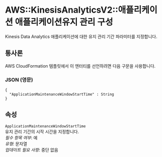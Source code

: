 # AWS::KinesisAnalyticsV2::애플리케이션 애플리케이션유지 관리 구성

Kinesis Data Analytics 애플리케이션에 대한 유지 관리 기간 파라미터를 지정합니다.

## 통사론

AWS CloudFormation 템플릿에서 이 엔터티를 선언하려면 다음 구문을 사용합니다.

### JSON (영문)

```
{
  "ApplicationMaintenanceWindowStartTime" : String
}
```

## 속성

`ApplicationMaintenanceWindowStartTime`  
유지 관리 기간의 시작 시간을 지정합니다.  
_필수 항목 여부_: 예  
_유형_: 문자열  
_업데이트 필요 사항_: 중단 없음
